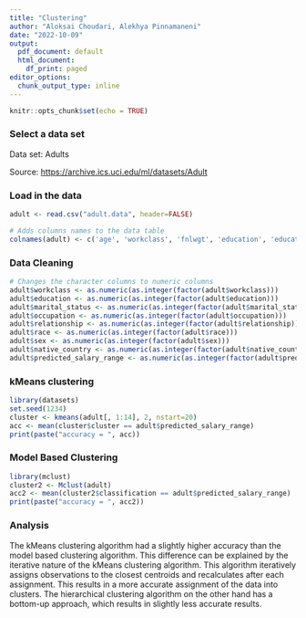 ---
title: "Clustering"
author: "Aloksai Choudari, Alekhya Pinnamaneni"
date: "2022-10-09"
output: 
  pdf_document: default
  html_document:
    df_print: paged
editor_options:
  chunk_output_type: inline
---

```{r setup, include=FALSE}
knitr::opts_chunk$set(echo = TRUE)
```

### Select a data set
Data set: Adults

Source: <https://archive.ics.uci.edu/ml/datasets/Adult>

### Load in the data
```{r}
adult <- read.csv("adult.data", header=FALSE)

# Adds columns names to the data table
colnames(adult) <- c('age', 'workclass', 'fnlwgt', 'education', 'education_num', 'marital_status', 'occupation', 'relationship', 'race', 'sex', 'capital_gain', 'capital_loss', 'hours_per_week', 'native_country', 'predicted_salary_range')
```

### Data Cleaning
```{r}
# Changes the character columns to numeric columns
adult$workclass <- as.numeric(as.integer(factor(adult$workclass)))
adult$education <- as.numeric(as.integer(factor(adult$education)))
adult$marital_status <- as.numeric(as.integer(factor(adult$marital_status)))
adult$occupation <- as.numeric(as.integer(factor(adult$occupation)))
adult$relationship <- as.numeric(as.integer(factor(adult$relationship)))
adult$race <- as.numeric(as.integer(factor(adult$race)))
adult$sex <- as.numeric(as.integer(factor(adult$sex)))
adult$native_country <- as.numeric(as.integer(factor(adult$native_country)))
adult$predicted_salary_range <- as.numeric(as.integer(factor(adult$predicted_salary_range)))
```

### kMeans clustering
```{r}
library(datasets)
set.seed(1234)
cluster <- kmeans(adult[, 1:14], 2, nstart=20)
acc <- mean(cluster$cluster == adult$predicted_salary_range)
print(paste("accuracy = ", acc))
```

### Model Based Clustering
```{r}
library(mclust)
cluster2 <- Mclust(adult)
acc2 <- mean(cluster2$classification == adult$predicted_salary_range)
print(paste("accuracy = ", acc2))
```

### Analysis
The kMeans clustering algorithm had a slightly higher accuracy than the model based clustering algorithm. This difference can be explained by the iterative nature of the kMeans clustering algorithm. This algorithm iteratively assigns observations to the closest centroids and recalculates after each assignment. This results in a more accurate assignment of the data into clusters. The hierarchical clustering algorithm on the other hand has a bottom-up approach, which results in slightly less accurate results.